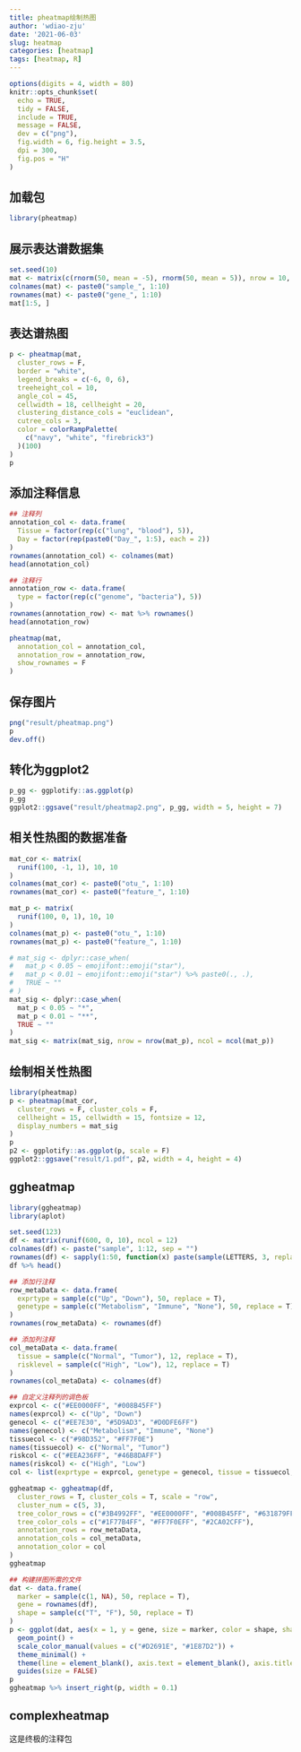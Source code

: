 ```yaml
---
title: pheatmap绘制热图
author: 'wdiao-zju'
date: '2021-06-03'
slug: heatmap
categories: [heatmap]
tags: [heatmap, R]
---
```


```r
options(digits = 4, width = 80)
knitr::opts_chunk$set(
  echo = TRUE,
  tidy = FALSE,
  include = TRUE,
  message = FALSE,
  dev = c("png"),
  fig.width = 6, fig.height = 3.5,
  dpi = 300,
  fig.pos = "H"
)
```

## 加载包
```r
library(pheatmap)
```

## 展示表达谱数据集
```r
set.seed(10)
mat <- matrix(c(rnorm(50, mean = -5), rnorm(50, mean = 5)), nrow = 10, ncol = 10)
colnames(mat) <- paste0("sample_", 1:10)
rownames(mat) <- paste0("gene_", 1:10)
mat[1:5, ]
```

## 表达谱热图
```r
p <- pheatmap(mat,
  cluster_rows = F,
  border = "white",
  legend_breaks = c(-6, 0, 6),
  treeheight_col = 10,
  angle_col = 45,
  cellwidth = 18, cellheight = 20,
  clustering_distance_cols = "euclidean",
  cutree_cols = 3,
  color = colorRampPalette(
    c("navy", "white", "firebrick3")
  )(100)
)
p
```

## 添加注释信息
```r
## 注释列
annotation_col <- data.frame(
  Tissue = factor(rep(c("lung", "blood"), 5)),
  Day = factor(rep(paste0("Day_", 1:5), each = 2))
)
rownames(annotation_col) <- colnames(mat)
head(annotation_col)

## 注释行
annotation_row <- data.frame(
  type = factor(rep(c("genome", "bacteria"), 5))
)
rownames(annotation_row) <- mat %>% rownames()
head(annotation_row)

pheatmap(mat,
  annotation_col = annotation_col,
  annotation_row = annotation_row,
  show_rownames = F
)
```

## 保存图片
```r
png("result/pheatmap.png")
p
dev.off()
```

## 转化为ggplot2
```r
p_gg <- ggplotify::as.ggplot(p)
p_gg
ggplot2::ggsave("result/pheatmap2.png", p_gg, width = 5, height = 7)
```

## 相关性热图的数据准备
```r
mat_cor <- matrix(
  runif(100, -1, 1), 10, 10
)
colnames(mat_cor) <- paste0("otu_", 1:10)
rownames(mat_cor) <- paste0("feature_", 1:10)

mat_p <- matrix(
  runif(100, 0, 1), 10, 10
)
colnames(mat_p) <- paste0("otu_", 1:10)
rownames(mat_p) <- paste0("feature_", 1:10)

# mat_sig <- dplyr::case_when(
#   mat_p < 0.05 ~ emojifont::emoji("star"),
#   mat_p < 0.01 ~ emojifont::emoji("star") %>% paste0(., .),
#   TRUE ~ ""
# )
mat_sig <- dplyr::case_when(
  mat_p < 0.05 ~ "*",
  mat_p < 0.01 ~ "**",
  TRUE ~ ""
)
mat_sig <- matrix(mat_sig, nrow = nrow(mat_p), ncol = ncol(mat_p))
```

## 绘制相关性热图
```r
library(pheatmap)
p <- pheatmap(mat_cor,
  cluster_rows = F, cluster_cols = F,
  cellheight = 15, cellwidth = 15, fontsize = 12,
  display_numbers = mat_sig
)
p
p2 <- ggplotify::as.ggplot(p, scale = F)
ggplot2::ggsave("result/1.pdf", p2, width = 4, height = 4)
```

## ggheatmap
```r
library(ggheatmap)
library(aplot)
```

```r
set.seed(123)
df <- matrix(runif(600, 0, 10), ncol = 12)
colnames(df) <- paste("sample", 1:12, sep = "")
rownames(df) <- sapply(1:50, function(x) paste(sample(LETTERS, 3, replace = F), collapse = ""))
df %>% head()

## 添加行注释
row_metaData <- data.frame(
  exprtype = sample(c("Up", "Down"), 50, replace = T),
  genetype = sample(c("Metabolism", "Immune", "None"), 50, replace = T)
)
rownames(row_metaData) <- rownames(df)

## 添加列注释
col_metaData <- data.frame(
  tissue = sample(c("Normal", "Tumor"), 12, replace = T),
  risklevel = sample(c("High", "Low"), 12, replace = T)
)
rownames(col_metaData) <- colnames(df)

## 自定义注释列的调色板
exprcol <- c("#EE0000FF", "#008B45FF")
names(exprcol) <- c("Up", "Down")
genecol <- c("#EE7E30", "#5D9AD3", "#D0DFE6FF")
names(genecol) <- c("Metabolism", "Immune", "None")
tissuecol <- c("#98D352", "#FF7F0E")
names(tissuecol) <- c("Normal", "Tumor")
riskcol <- c("#EEA236FF", "#46B8DAFF")
names(riskcol) <- c("High", "Low")
col <- list(exprtype = exprcol, genetype = genecol, tissue = tissuecol, risklevel = riskcol)
```
```r
ggheatmap <- ggheatmap(df,
  cluster_rows = T, cluster_cols = T, scale = "row",
  cluster_num = c(5, 3),
  tree_color_rows = c("#3B4992FF", "#EE0000FF", "#008B45FF", "#631879FF", "#008280FF"),
  tree_color_cols = c("#1F77B4FF", "#FF7F0EFF", "#2CA02CFF"),
  annotation_rows = row_metaData,
  annotation_cols = col_metaData,
  annotation_color = col
)
ggheatmap

## 构建拼图所需的文件
dat <- data.frame(
  marker = sample(c(1, NA), 50, replace = T),
  gene = rownames(df),
  shape = sample(c("T", "F"), 50, replace = T)
)
p <- ggplot(dat, aes(x = 1, y = gene, size = marker, color = shape, shape = shape)) +
  geom_point() +
  scale_color_manual(values = c("#D2691E", "#1E87D2")) +
  theme_minimal() +
  theme(line = element_blank(), axis.text = element_blank(), axis.title = element_blank()) +
  guides(size = FALSE)
p
ggheatmap %>% insert_right(p, width = 0.1)
```

## complexheatmap
这是终极的注释包